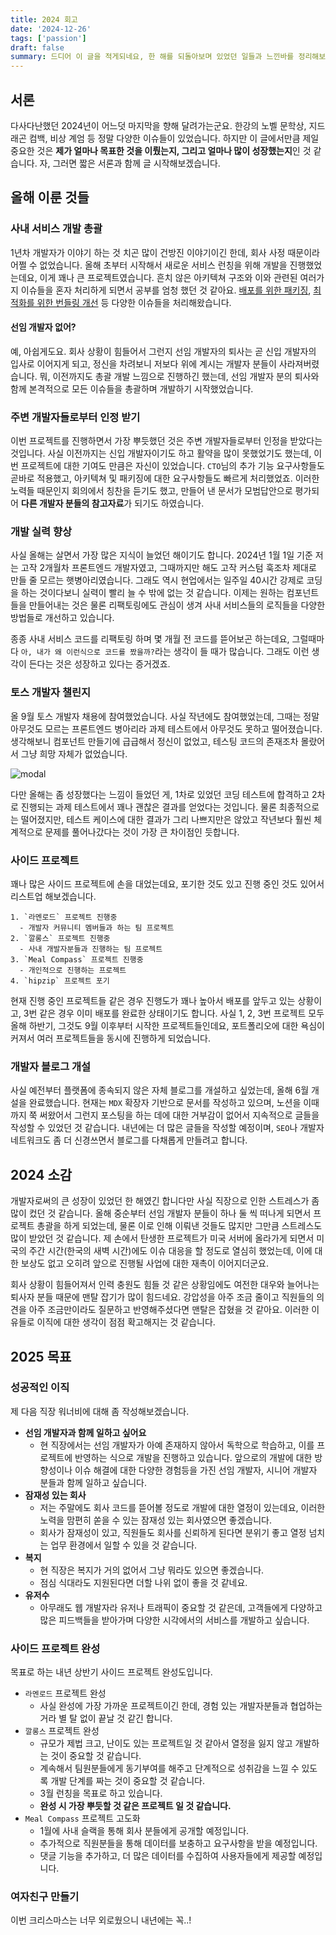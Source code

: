 ```yaml
---
title: 2024 회고
date: '2024-12-26'
tags: ['passion']
draft: false
summary: 드디어 이 글을 적게되네요, 한 해를 되돌아보며 있었던 일들과 느낀바를 정리해보려고 합니다.
---
```


## 서론

다사다난했던 2024년이 어느덧 마지막을 향해 달려가는군요. 한강의 노벨 문학상, 지드래곤 컴백, 비상 계엄 등 정말 다양한 이슈들이 있었습니다. 하지만 이 글에서만큼 제일 중요한 것은 **제가 얼마나 목표한 것을 이뤘는지, 그리고 얼마나 많이 성장했는지**인 것 같습니다. 자, 그러면 짧은 서론과 함께 글 시작해보겠습니다.

## 올해 이룬 것들

### 사내 서비스 개발 총괄

1년차 개발자가 이야기 하는 것 치곤 많이 건방진 이야기이긴 한데, 회사 사정 때문이라 어쩔 수 없었습니다. 올해 초부터 시작해서 새로운 서비스 런칭을 위해 개발을 진행했었는데요, 이게 꽤나 큰 프로젝트였습니다. 흔치 않은 아키텍쳐 구조와 이와 관련된 여러가지 이슈들을 혼자 처리하게 되면서 공부를 엄청 했던 것 같아요. [배포를 위한 패키징](/blog/FE/사내%20프로젝트%20리뷰), [최적화를 위한 번들링 개선](/blog/FE/CSS%20병합%20이슈%20해결기) 등 다양한 이슈들을 처리해왔습니다.

#### 선임 개발자 없어?

예, 아쉽게도요. 회사 상황이 힘들어서 그런지 선임 개발자의 퇴사는 곧 신입 개발자의 입사로 이어지게 되고, 정신을 차려보니 저보다 위에 계시는 개발자 분들이 사라져버렸습니다. 뭐, 이전까지도 총괄 개발 느낌으로 진행하긴 했는데, 선임 개발자 분의 퇴사와 함께 본격적으로 모든 이슈들을 총괄하며 개발하기 시작했었습니다.

### 주변 개발자들로부터 인정 받기

이번 프로젝트를 진행하면서 가장 뿌듯했던 것은 주변 개발자들로부터 인정을 받았다는 것입니다. 사실 이전까지는 신입 개발자이기도 하고 활약을 많이 못했었기도 했는데, 이번 프로젝트에 대한 기여도 만큼은 자신이 있었습니다. `CTO`님의 추가 기능 요구사항들도 곧바로 적용했고, 아키텍쳐 및 패키징에 대한 요구사항들도 빠르게 처리했었죠. 이러한 노력들 때문인지 회의에서 칭찬을 듣기도 했고, 만들어 낸 문서가 모범답안으로 평가되어 **다른 개발자 분들의 참고자료**가 되기도 하였습니다.

### 개발 실력 향상

사실 올해는 살면서 가장 많은 지식이 늘었던 해이기도 합니다. 2024년 1월 1일 기준 저는 고작 2개월차 프론트엔드 개발자였고, 그때까지만 해도 고작 커스텀 훅조차 제대로 만들 줄 모르는 햇병아리였습니다. 그래도 역시 현업에서는 일주일 40시간 강제로 코딩을 하는 것이다보니 실력이 빨리 늘 수 밖에 없는 것 같습니다. 이제는 원하는 컴포넌트들을 만들어내는 것은 물론 리팩토링에도 관심이 생겨 사내 서비스들의 로직들을 다양한 방법들로 개선하고 있습니다.

종종 사내 서비스 코드를 리팩토링 하며 몇 개월 전 코드를 뜯어보곤 하는데요, 그럴때마다 `아, 내가 왜 이런식으로 코드를 짰을까?`라는 생각이 들 때가 많습니다. 그래도 이런 생각이 든다는 것은 성장하고 있다는 증거겠죠.

### 토스 개발자 챌린지

올 9월 토스 개발자 채용에 참여했었습니다. 사실 작년에도 참여했었는데, 그때는 정말 아무것도 모르는 프론트엔드 병아리라 과제 테스트에서 아무것도 못하고 떨어졌습니다. 생각해보니 컴포넌트 만들기에 급급해서 정신이 없었고, 테스팅 코드의 존재조차 몰랐어서 그냥 희망 자체가 없었습니다.

<div className={'my-[-60px] flex justify-center gap-2'}>
  <img src="/static/images/posts/toss-test-case.png" alt="modal" />
</div>

다만 올해는 좀 성장했다는 느낌이 들었던 게, 1차로 있었던 코딩 테스트에 합격하고 2차로 진행되는 과제 테스트에서 꽤나 괜찮은 결과를 얻었다는 것입니다. 물론 최종적으로는 떨어졌지만, 테스트 케이스에 대한 결과가 그리 나쁘지만은 않았고 작년보다 훨씬 체계적으로 문제를 풀어나갔다는 것이 가장 큰 차이점인 듯합니다.

### 사이드 프로젝트

꽤나 많은 사이드 프로젝트에 손을 대었는데요, 포기한 것도 있고 진행 중인 것도 있어서 리스트업 해보겠습니다.

```
1. `라멘로드` 프로젝트 진행중
  - 개발자 커뮤니티 멤버들과 하는 팀 프로젝트
2. `깔롱스` 프로젝트 진행중
  - 사내 개발자분들과 진행하는 팀 프로젝트
3. `Meal Compass` 프로젝트 진행중
  - 개인적으로 진행하는 프로젝트
4. `hipzip` 프로젝트 포기
```

현재 진행 중인 프로젝트들 같은 경우 진행도가 꽤나 높아서 배포를 앞두고 있는 상황이고, 3번 같은 경우 이미 배포를 완료한 상태이기도 합니다. 사실 1, 2, 3번 프로젝트 모두 올해 하반기, 그것도 9월 이후부터 시작한 프로젝트들인데요, 포트폴리오에 대한 욕심이 커져서 여러 프로젝트들을 동시에 진행하게 되었습니다.

### 개발자 블로그 개설

사실 예전부터 플랫폼에 종속되지 않은 자체 블로그를 개설하고 싶었는데, 올해 6월 개설을 완료했습니다. 현재는 `MDX` 확장자 기반으로 문서를 작성하고 있으며, 노션을 이때까지 쭉 써왔어서 그런지 포스팅을 하는 데에 대한 거부감이 없어서 지속적으로 글들을 작성할 수 있었던 것 같습니다. 내년에는 더 많은 글들을 작성할 예정이며, `SEO`나 개발자 네트워크도 좀 더 신경쓰면서 블로그를 다채롭게 만들려고 합니다.

## 2024 소감

개발자로써의 큰 성장이 있었던 한 해였긴 합니다만 사실 직장으로 인한 스트레스가 좀 많이 컸던 것 같습니다. 올해 중순부터 선임 개발자 분들이 하나 둘 씩 떠나게 되면서 프로젝트 총괄을 하게 되었는데, 물론 이로 인해 이뤄낸 것들도 많지만 그만큼 스트레스도 많이 받았던 것 같습니다. 제 손에서 탄생한 프로젝트가 미국 서버에 올라가게 되면서 미국의 주간 시간(한국의 새벽 시간)에도 이슈 대응을 할 정도로 열심히 했었는데, 이에 대한 보상도 없고 오히려 앞으로 진행될 사업에 대한 재촉이 이어지더군요.

회사 상황이 힘들어져서 인력 충원도 힘들 것 같은 상황임에도 여전한 대우와 늘어나는 퇴사자 분들 때문에 맨탈 잡기가 많이 힘드네요. 강압성을 아주 조금 줄이고 직원들의 의견을 아주 조금만이라도 질문하고 반영해주셨다면 맨탈은 잡혔을 것 같아요. 이러한 이유들로 이직에 대한 생각이 점점 확고해지는 것 같습니다.

## 2025 목표

### 성공적인 이직

제 다음 직장 워너비에 대해 좀 작성해보겠습니다.

- **선임 개발자과 함께 일하고 싶어요**
  - 현 직장에서는 선임 개발자가 아예 존재하지 않아서 독학으로 학습하고, 이를 프로젝트에 반영하는 식으로 개발을 진행하고 있습니다. 앞으로의 개발에 대한 방향성이나 이슈 해결에 대한 다양한 경험등을 가진 선임 개발자, 시니어 개발자 분들과 함께 일하고 싶습니다.
- **잠재성 있는 회사**
  - 저는 주말에도 회사 코드를 뜯어볼 정도로 개발에 대한 열정이 있는데요, 이러한 노력을 맘편히 쏟을 수 있는 잠재성 있는 회사였으면 좋겠습니다.
  - 회사가 잠재성이 있고, 직원들도 회사를 신뢰하게 된다면 분위기 좋고 열정 넘치는 업무 환경에서 일할 수 있을 것 같습니다.
- **복지**
  - 현 직장은 복지가 거의 없어서 그냥 뭐라도 있으면 좋겠습니다.
  - 점심 식대라도 지원된다면 더할 나위 없이 좋을 것 같네요.
- **유저수**
  - 아무래도 웹 개발자라 유저나 트래픽이 중요할 것 같은데, 고객들에게 다양하고 많은 피드백들을 받아가며 다양한 시각에서의 서비스를 개발하고 싶습니다.

### 사이드 프로젝트 완성

목표로 하는 내년 상반기 사이드 프로젝트 완성도입니다.

- `라멘로드` 프로젝트 완성
  - 사실 완성에 가장 가까운 프로젝트이긴 한데, 경험 있는 개발자분들과 협업하는 거라 별 탈 없이 끝날 것 같긴 합니다.
- `깔롱스` 프로젝트 완성
  - 규모가 제법 크고, 난이도 있는 프로젝트일 것 같아서 열정을 잃지 않고 개발하는 것이 중요할 것 같습니다.
  - 계속해서 팀원분들에게 동기부여를 해주고 단계적으로 성취감을 느낄 수 있도록 개발 단계를 짜는 것이 중요할 것 같습니다.
  - 3월 런칭을 목표로 하고 있습니다.
  - **완성 시 가장 뿌듯할 것 같은 프로젝트 일 것 같습니다.**
- `Meal Compass` 프로젝트 고도화
  - 1월에 사내 슬랙을 통해 회사 분들에게 공개할 예정입니다.
  - 추가적으로 직원분들을 통해 데이터를 보충하고 요구사항을 받을 예정입니다.
  - 댓글 기능을 추가하고, 더 많은 데이터를 수집하여 사용자들에게 제공할 예정입니다.

### 여자친구 만들기

이번 크리스마스는 너무 외로웠으니 내년에는 꼭..!